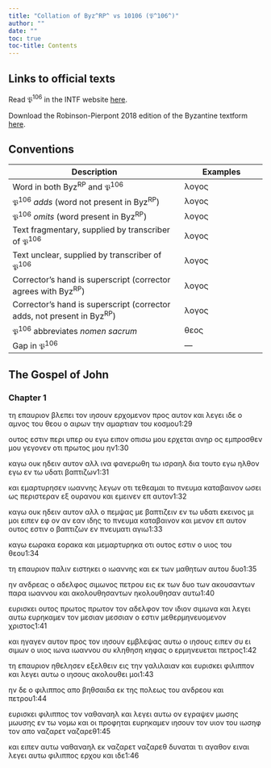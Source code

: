 ```yaml
---
title: "Collation of Byz^RP^ vs 10106 (𝔓^106^)"
author: ""
date: ""
toc: true
toc-title: Contents
---
```


::: {.callout-note appearance="minimal" icon="false" collapse="true"}
# Links to official texts

Read 𝔓^106^ in the INTF website [here](https://ntvmr.uni-muenster.de/manuscript-workspace?docID=10106).

Download the Robinson-Pierpont 2018 edition of the Byzantine textform [here](https://web.archive.org/web/20210413060536/https://byzantinetext.com/wp-content/uploads/2021/03/robinson-pierpont-2018-gnt-edition.pdf).


:::


::: {.callout-note appearance="minimal" icon="false" collapse="true"}
# Conventions

| Description                                                              	| Examples                           	|
|--------------------------------------------------------------------------	|------------------------------------	|
| Word in both Byz^RP^ and 𝔓^106^                                   	| λογος                              	|
| 𝔓^106^ *adds* (word not present in Byz^RP^)                       	| [λογος]{.greek-added}            	|
| 𝔓^106^ *omits* (word present in Byz^RP^)                          	| [λογος]{.greek-omitted}          	|
| Text fragmentary, supplied by transcriber of 𝔓^106^               	| [λογος]{.greek-supplied}         	|
| Text unclear, supplied by transcriber of 𝔓^106^                   	| [λογος]{.unclear}                	|
| Corrector's hand is superscript (corrector agrees with Byz^RP^)          	| [λογος]{.corr}                   	|
| Corrector's hand is superscript (corrector adds, not present in Byz^RP^) 	| [[λογος]{.corr}]{.greek-added} 	|
| 𝔓^106^ abbreviates *nomen sacrum*                                 	| [θεος]{.greek-abbr}            	|
| Gap in 𝔓^106^                                                     	| [―]{.gap}                        	|
:::

## The Gospel of John

### Chapter 1

[τη]{.greek-omitted} [επαυριον]{.greek-omitted} [βλεπει]{.greek-omitted} [τον]{.greek-omitted} [ιησουν]{.greek-omitted} [ερχομενον]{.greek-omitted} [προς]{.greek-omitted} [αυτον]{.greek-omitted} [και]{.greek-omitted} [λεγει]{.greek-omitted} ιδ[ε]{.unclear} ο α[μνο]{.unclear}ς το[υ]{.unclear} [θεου]{.greek-abbr} [ο]{.greek-supplied} [αιρων]{.greek-supplied} [την]{.greek-supplied} αμα[ρ]{.greek-supplied}[τ]{.unclear}[ι]{.greek-supplied}[αν]{.unclear} του κ[ο]{.greek-supplied}[σμ]{.unclear}[ο]{.greek-supplied}[υ]{.unclear}[1:29]{.aside}

[ουτος]{.greek-supplied} [εσ]{.greek-supplied}τιν [περι]{.greek-omitted} [[υ]{.greek-supplied}[π]{.unclear}ερ]{.greek-added} ου εγω ει[πο]{.unclear}[ν]{.greek-supplied} [ο]{.greek-supplied}[πισω]{.unclear} [μ]{.unclear}[ου]{.greek-supplied} ερχ[ετ]{.greek-supplied}[αι]{.unclear} [α]{.unclear}νηρ ος εμπ[ρ]{.unclear}[οσ]{.greek-supplied}[θε]{.unclear}ν μου γεγ[ο]{.unclear}[ν]{.greek-supplied}ε[ν]{.unclear} [ο]{.unclear}τι πρ[ω]{.unclear}[τ]{.greek-supplied}ος [μο]{.unclear}[υ]{.greek-supplied} [ην]{.unclear}[1:30]{.aside}

[καγω]{.greek-supplied} ου[κ]{.unclear} [η]{.greek-supplied}[δει]{.unclear}ν αυτο[ν]{.unclear} [αλλ]{.greek-supplied} [ιν]{.greek-supplied}[α]{.unclear} φανερωθ[η]{.greek-supplied} [τω]{.greek-supplied} [ισρα]{.greek-supplied}ηλ δια τ[ο]{.unclear}[υ]{.greek-supplied}[τ]{.unclear}ο [[ε]{.unclear}γω]{.greek-added} ηλθον [εγω]{.greek-omitted} [εν]{.greek-supplied} [τω]{.greek-omitted} [υδα]{.greek-supplied}[τι]{.unclear} [βαπ]{.unclear}τι[ζων]{.unclear}[1:31]{.aside}

[και]{.unclear} [ε]{.unclear}μα[ρ]{.unclear}[τυ]{.greek-supplied}[ρησεν]{.greek-supplied} [ι]{.greek-supplied}[ωα]{.unclear}νν[η]{.unclear}[ς]{.greek-supplied} [λεγων]{.greek-omitted} [ο]{.unclear}τι τεθε[αμαι]{.unclear} [το]{.unclear} [πνευμα]{.greek-abbr} [καταβαινο]{.greek-supplied}[ν]{.unclear} [ωσει]{.greek-omitted} [[ως]{.unclear}]{.greek-added} π[ε]{.unclear}[ρ]{.greek-supplied}ιστε[ρ]{.unclear}αν ε[ξ]{.unclear} [ο]{.unclear}[υ]{.greek-supplied}[ραν]{.unclear}ο[υ]{.unclear} και εμ[εινε]{.greek-supplied}[ν]{.unclear} [επ]{.unclear} [αυ]{.greek-supplied}[τ]{.unclear}ον[1:32]{.aside}

κ[α]{.unclear}γω ου[κ]{.unclear} ηδε[ιν]{.unclear} [αυ]{.unclear}[τον]{.greek-supplied} [αλλ]{.greek-supplied} [ο]{.unclear} πε[μψ]{.unclear}ας με βαπτι[ζε]{.unclear}ιν [εν]{.greek-supplied} [[τω]{.greek-supplied}]{.greek-added} [υ]{.greek-supplied}[δ]{.unclear}ατ[ι]{.unclear} εκειν[ο]{.unclear}ς [μι]{.greek-added} [μοι]{.corr} ειπεν [εφ]{.greek-supplied} [ον]{.greek-supplied} [αν]{.greek-omitted} [[εα]{.unclear}ν]{.greek-added} ιδης [τ]{.unclear}ο [πνευμα]{.greek-abbr} κατ[αβα]{.unclear}[ινον]{.greek-supplied} [κ]{.greek-supplied}[α]{.unclear}ι μεν[ον]{.unclear} [επ]{.unclear} [αυ]{.unclear}τον ου[τ]{.unclear}ος [εστιν]{.greek-supplied} [ο]{.greek-supplied} βαπτ[ι]{.unclear}[ζ]{.greek-supplied}[ω]{.unclear}ν [εν]{.greek-supplied} [πνευματι]{.greek-abbr} αγι[ω]{.unclear}[1:33]{.aside}

[καγω]{.greek-supplied} [εωρακα]{.greek-omitted} [[ε]{.greek-supplied}[ο]{.unclear}ρακα]{.greek-added} [και]{.unclear} [με]{.greek-supplied}[μαρ]{.unclear}τυρ[η]{.unclear}[κα]{.greek-supplied} [οτι]{.greek-supplied} [ο]{.greek-supplied}[υ]{.unclear}τ[ο]{.unclear}ς εσ[τιν]{.unclear} [ο]{.greek-supplied} [υιος]{.greek-supplied} [του]{.greek-supplied} [θεου]{.greek-abbr}[1:34]{.aside}

[τη]{.unclear} ε[παυρ]{.unclear}ι[ον]{.greek-supplied} [παλιν]{.greek-supplied} [ειστηκει]{.greek-supplied} [ο]{.greek-omitted} [ιωαννης]{.greek-omitted} [και]{.greek-omitted} [εκ]{.greek-omitted} [των]{.greek-omitted} [μαθητων]{.greek-omitted} [αυτου]{.greek-omitted} [δυο]{.greek-omitted}[1:35]{.aside}

[ην]{.greek-omitted} [ανδρεας]{.greek-omitted} [ο]{.greek-omitted} [αδελφος]{.greek-omitted} [σιμωνος]{.greek-omitted} [πετρου]{.greek-supplied} [εις]{.greek-supplied} [εκ]{.greek-supplied} [τ]{.greek-supplied}ων δυο τω[ν]{.unclear} ακο[υ]{.greek-supplied}[σαντω]{.greek-supplied}[ν]{.unclear} παρ[α]{.unclear} ιωαννου [κ]{.unclear}αι [ακολουθησαντων]{.greek-omitted} [η[κολουθησ]{.greek-supplied}[α]{.unclear}ν]{.greek-added} αυτω[1:40]{.aside}

ευρισκ[ει]{.greek-supplied} [ουτος]{.greek-omitted} [πρωτος]{.greek-omitted} [πρωτ[ο]{.unclear}[ν]{.greek-supplied}]{.greek-added} [το]{.greek-supplied}[ν]{.unclear} αδ[ε]{.unclear}λφ[ον]{.unclear} τον ιδιον [σι]{.greek-supplied}μων[α]{.greek-supplied} [κα]{.greek-supplied}ι λεγει αυτ[ω]{.greek-supplied} [ε]{.unclear}υρηκαμε[ν]{.greek-supplied} τον [μεσιαν]{.greek-omitted} [μ[ε]{.greek-supplied}[σ]{.unclear}[σ]{.greek-supplied}ιαν]{.greek-added} ο ε[στι]{.unclear}[ν]{.greek-supplied} [με]{.greek-supplied}θερ[μ]{.unclear}ηνε[υ]{.unclear}[ο]{.greek-supplied}[μενο]{.unclear}[ν]{.greek-supplied} [χριστος]{.greek-abbr}[1:41]{.aside}

[και]{.greek-omitted} ηγ[α]{.unclear}γεν α[υ]{.greek-supplied}[τ]{.unclear}ον προς [τον]{.greek-omitted} [ιησουν]{.greek-abbr} [εμβλε]{.greek-supplied}[ψας]{.unclear} αυτω ο [ιησους]{.greek-abbr} ειπεν συ [ε]{.unclear}[ι]{.greek-supplied} [σιμων]{.greek-supplied} [ο]{.greek-supplied} [υιο]{.unclear}ς [ιωνα]{.greek-omitted} [ιωαννου]{.greek-added} [σ]{.greek-supplied}υ κληθη[ση]{.greek-supplied} [κηφας]{.greek-supplied} ο ερμηνευ[εται]{.greek-supplied} πε[τρος]{.unclear}[1:42]{.aside}

[τ]{.unclear}η ε[π]{.unclear}[αυ]{.greek-supplied}[ριον]{.unclear} [ηθελησ]{.greek-supplied}[ε]{.unclear}ν [εξελθε]{.unclear}ιν εις τ[η]{.unclear}[ν]{.greek-supplied} [γα]{.greek-supplied}[λι]{.greek-supplied}[λα]{.unclear}[ια]{.greek-supplied}[ν]{.unclear} και ευρισκει φιλιππον [κ]{.unclear}[αι]{.greek-supplied} [λε]{.greek-supplied}[γει]{.greek-supplied} [αυ]{.greek-supplied}τω ο [ιησους]{.greek-abbr} ακολουθει μο[ι]{.unclear}[1:43]{.aside}

[η]{.unclear}[ν]{.greek-supplied} [δε]{.greek-supplied} [ο]{.greek-supplied} [φιλι]{.greek-supplied}[π]{.unclear}πος απο βη[θ]{.unclear}σαιδ[α]{.unclear} εκ τ[η]{.unclear}[ς]{.greek-supplied} [πολεω]{.greek-supplied}ς [το[υ]{.unclear}]{.greek-added} αν[δρ]{.unclear}εου και πε[τ]{.unclear}ρου[1:44]{.aside}

[ευ]{.greek-supplied}[ρισκ]{.greek-supplied}[ει]{.unclear} φιλιππος τον ναθανα[η]{.unclear}[λ]{.greek-supplied} [και]{.greek-supplied} [λεγ]{.greek-supplied}[ε]{.unclear}ι αυτω [ο]{.unclear}ν [εγ]{.unclear}ρ[αψ]{.unclear}ε[ν]{.unclear} [μωσης]{.greek-omitted} [[μω]{.unclear}[υσης]{.greek-supplied}]{.greek-added} [εν]{.greek-supplied} [τω]{.greek-supplied} [νο]{.greek-supplied}μω και [οι]{.unclear} [προφ]{.unclear}ηται [ε]{.unclear}[υρη]{.greek-supplied}[καμε]{.greek-supplied}[ν]{.unclear} [ιησουν]{.greek-abbr} [τον]{.greek-omitted} υιο[ν]{.greek-supplied} του [ι]{.unclear}ωση[φ]{.unclear} [τον]{.greek-supplied} [απο]{.greek-supplied} [ναζαρετ]{.greek-omitted} [[ναζα]{.greek-supplied}[ρεθ]{.unclear}]{.greek-added}[1:45]{.aside}

[κα]{.greek-supplied}[ι]{.unclear} ειπε[ν]{.unclear} [αυ]{.unclear}[τω]{.greek-supplied} [ναθαναηλ]{.greek-supplied} [εκ]{.greek-supplied} [ναζαρετ]{.greek-omitted} [[να]{.unclear}[ζαρ]{.greek-supplied}[εθ]{.unclear}]{.greek-added} [δ]{.unclear}[υ]{.greek-supplied}ν[ατ]{.unclear}[αι]{.greek-supplied} [τι]{.greek-omitted} [αγαθον]{.greek-omitted} [ειναι]{.greek-omitted} [λεγει]{.greek-omitted} [αυτω]{.greek-omitted} [φιλιππος]{.greek-omitted} [ερχου]{.greek-omitted} [και]{.greek-omitted} [ιδε]{.greek-omitted}[1:46]{.aside}

